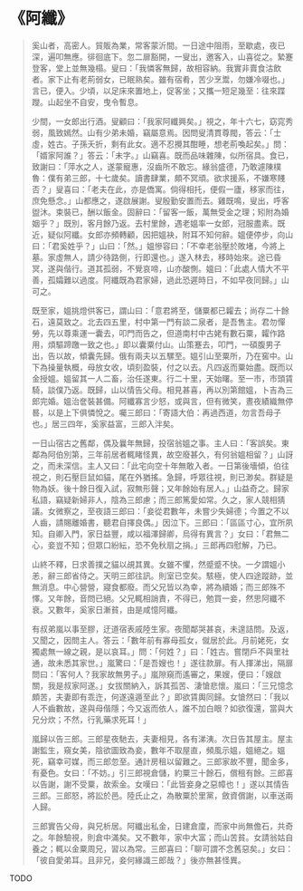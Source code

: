 # 《阿纖》

> 奚山者，高密人。貿販為業，常客蒙沂間。一日途中阻雨，至歇處，夜已深，遍叩無應。徘徊底下。忽二扉豁開，一叟出，邀客入，山喜從之。縶蹇登客，堂上並無幾榻。叟曰：「我憐客無歸，故相容納。我實非賣食沽飲者。家下止有老荊弱女，已眠熟矣。雖有宿肴，苦少烹鬻，勿嫌冷啜也。」言已，便入。少頃，以足床來置地上，促客坐；又攜一短足幾至：往來蹀躞。山起坐不自安，曳令暫息。
>
> 少間，一女郎出行酒。叟顧曰：「我家阿纖興矣。」視之，年十六七，窈窕秀弱，風致嫣然。山有少弟未婚，竊屬意焉。因問叟清貫尊閥，答云：「士虛，姓古。子孫夭折，剩有此女。適不忍攪其酣睡，想老荊喚起矣。」問：「婿家阿誰？」答云：「未字。」山竊喜。既而品味雜陳，似所宿具。食已，致謝曰：「萍水之人，遂蒙寵惠，沒齒所不敢忘。緣翁盛德，乃敢遽陳樸魯：僕有弟三郎，十七歲矣。讀書肆業，頗不冥頑。欲求援系，不嫌寒賤否？」叟喜曰：「老夫在此，亦是僑寓。倘得相托，便假一廬，移家而往，庶免懸念。」山都應之，遂啟展謝。叟殷勤安置而去。雞既鳴，叟出，呼客盥沐。束裝已，酬以飯金。固辭曰：「留客一飯，萬無受金之理；矧附為婚姻乎？」既別，客月餘乃返。去村里餘，遇老媼率一女郎，冠服盡素。既近，疑似阿纖。女郎亦頻轉顧，因把媼袂，附耳不知何辭。媼便停步，向山曰：「君奚姓乎？」山曰：「然。」媼慘容曰：「不幸老翁壓於敗堵，今將上墓。家虛無人，請少待路側，行即還也。」遂入林去，移時始來。途已昏冥，遂與偕行。道其孤弱，不覺哀啼，山亦酸惻。媼曰：「此處人情大不平善，孤孀難以過度。阿纖既為君家婦，過此恐遲時日，不如早夜同歸。」山可之。
>
> 既至家，媼挑燈供客已，謂山曰：「意君將至，儲粟都已糶去；尚存二十餘石，遠莫致之。北去四五里，村中第一門有談二泉者，是吾售主。君勿憚勞，先以尊乘運一囊去，叩門而告之，但道南村中古姥有數石粟，糶作路用，煩驅蹄躈一致之也。」即以囊粟付山。山策蹇去，叩門，一碩腹男子出，告以故，傾囊先歸。俄有兩夫以五騾至。媼引山至粟所，乃在窖中。山下為操量執概，母放女收，頃刻盈裝，付之以去。凡四返而粟始盡。既而以金授媼。媼留其一人二畜，治任遂東。行二十里，天始曙。至一市，市頭賃騎，談僕乃返。既歸，山以情告父母。相見甚喜，再以別第館媼，卜吉為三郎完婚。媼治奩裝甚備。阿纖寡言少怒，或與言，但有微笑，晝夜績織無停晷，以是上下俱憐悅之。囑三郎曰：「寄語大伯：再過西道，勿言吾母子也。」居三四年，奚家益富，三郎入泮矣。
>
> 一日山宿古之舊鄰，偶及曩年無歸，投宿翁媼之事。主人曰：「客誤矣。東鄰為阿伯別第，三年前居者輒睹怪異，故空廢甚久，有何翁媼相留？」山訝之，而未深信。主人又曰：「此宅向空十年無敢入者。一日第後墻傾，伯往視之，則石壓巨鼠如貓，尾在外猶搖。急歸，呼眾往視，則已渺矣。群疑是物為妖。後十餘日復入試，寂無形聲；又年餘始有居人。」山益奇之。歸家私語，竊疑新婦非人，陰為三郎慮；而三郎篤愛如常。久之，家人競相猜議。女微察之，至夜語三郎曰：「妾從君數年，未嘗少失婦德；今置之不以人齒，請賜離婚書，聽君自擇良偶。」因泣下。三郎曰：「區區寸心，宜所夙知。自卿入門，家日益豐，咸以福澤歸卿，烏得有異言？」女曰：「君無二心，妾豈不知；但眾口紛紜，恐不免秋扇之捐。」三郎再四慰解，乃已。
>
> 山終不釋，日求善撲之貓以覘其異。女雖不懼，然蹙蹙不快。一夕謂媼小恙，辭三郎省侍之。天明三郎往訊。則室已空矣。駭極，使人四途蹤跡，並無消息。中心營營，寢食都廢。而父兄皆以為幸，將為續婚；而三郎殊不懌。又年餘，音問已絕。父兄輒相誚責，不得已，勉買一妾，然思阿纖不衰。又數年，奚家日漸貧，由是咸憶阿纖。
>
> 有叔弟嵐以事至膠，迂道宿表戚陸生家。夜聞鄰哭甚哀，未遑詰問。及返，又聞之，因問主人。答云：「數年前有寡母孤女，僦居於此。月前姥死，女獨處無一線之親，是以哀耳。」問：「何姓？」曰：「姓古。嘗閉戶不與里社通，故未悉其家世。」嵐驚曰：「是吾嫂也！」遂往款扉。有人揮涕出，隔扉問曰：「客何人？我家故無男子。」嵐隙窺而遙審之，果嫂，便曰：「嫂啟關，我是叔家阿遂。」女拔關納入，訴其孤苦、淒愴悲懷。嵐曰：「三兄憶念頗苦，夫妻即有乖迕，何遂遠遁至此？」即欲賃輿同歸。女愴然曰：「我以人不齒數故，遂與母偕隱；今又返而依人，誰不加白眼？如欲復還，當與大兄分炊；不然，行乳藥求死耳！」
>
> 嵐歸以告三郎。三郎星夜馳去，夫妻相見，各有涕洟。次日告其屋主。屋主謝監生，窺女美，陰欲圖致為妾，數年不取屋直，頻風示媼，媼絕之。媼死，竊幸可媒，而三郎忽至。通計房租以留難之。三郎家故不豐，聞金多，有憂色。女曰：「不妨。」引三郎視倉儲，約粟三十餘石，償租有餘。三郎喜以告謝，謝不受粟，故索金。女嘆曰：「此皆妾身之惡幛也！」遂以其情告三郎。三郎怒，將訟於邑。陸氏止之，為散粟於里黨，斂資償謝，以車送兩人歸。
>
> 三郎實告父母，與兄析居。阿纖出私金，日建倉廩，而家中尚無儋石，共奇之。年餘驗視，則倉中滿矣。又不數年，家中大富；而山苦貧。女請翁姑自養之；輒以金粟周兄，習以為常。三郎喜曰：「聊可謂不念舊惡矣。」女曰：「彼自愛弟耳。且非兄，妾何緣識三郎哉？」後亦無甚怪異。

TODO
